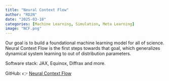 ```yaml
---
title: "Neural Context Flow"
author: "RD2N"
date: "2025-03-18"
categories: [Machine Learning, Simulation, Meta Learning]
image: "NCF.png"
---
```


Our goal is to build a foundational machine learning model for all of science. Neural Context Flow is the first steps towards that goal, which generalizes dynamical system learning to out of distribution parameters.

Software stack: JAX, Equinox, Diffrax and more.

GitHub: 👉 [Neural Context Flow](https://github.com/ddrous/ncflow/)
